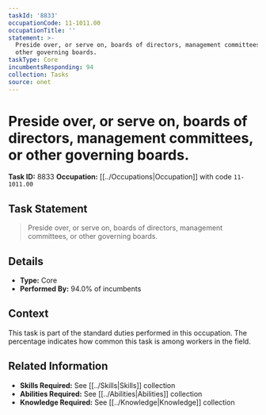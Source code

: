 ```yaml
---
taskId: '8833'
occupationCode: 11-1011.00
occupationTitle: ''
statement: >-
  Preside over, or serve on, boards of directors, management committees, or
  other governing boards.
taskType: Core
incumbentsResponding: 94
collection: Tasks
source: onet
---
```

# Preside over, or serve on, boards of directors, management committees, or other governing boards.

**Task ID:** 8833
**Occupation:** [[../Occupations|Occupation]] with code `11-1011.00`

## Task Statement

> Preside over, or serve on, boards of directors, management committees, or other governing boards.

## Details

- **Type:** Core
- **Performed By:** 94.0% of incumbents

## Context

This task is part of the standard duties performed in this occupation. The percentage indicates how common this task is among workers in the field.

## Related Information

- **Skills Required:** See [[../Skills|Skills]] collection
- **Abilities Required:** See [[../Abilities|Abilities]] collection
- **Knowledge Required:** See [[../Knowledge|Knowledge]] collection
